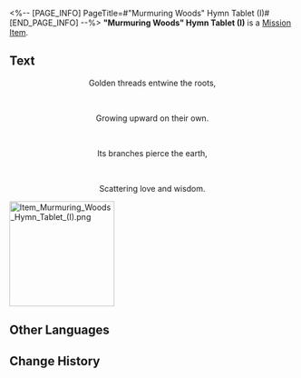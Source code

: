 <%-- [PAGE_INFO]
PageTitle=#"Murmuring Woods" Hymn Tablet (I)#
[END_PAGE_INFO] --%>
{{Item Infobox
|id          = 150065
|image       = Item Murmuring Woods Hymn Tablet (I).png{{subst:void|<!--$UPLOAD:<<SpriteOutput/ItemFigures/150065.png>-<Item Murmuring Woods Hymn Tablet (I).png>-<Item Icons>>-->}}
|type        = Mission Item
|invCategory = Missions
|rarity      = 3
|effect      = 
|description = A tablet inscribed with hymns and other writings, prophesying towards the end. It is said that within these fragments lies a secret so profound that it longs to be uncovered.
}}
{{Description|''"Prophecies never carry their message in plain words." &mdash; Anonymous Priest''}}
'''"Murmuring Woods" Hymn Tablet (I)''' is a [[Mission Item]].

==Text==
<div align="center">{{Color|Keyword|"Murmuring Woods" Hymn Tablet (I)}}</div>
<div align="center">Golden threads entwine the roots,</div><br /><div align="center">Growing upward on their own.</div><br /><div align="center">Its branches pierce the earth,</div><br /><div align="center">Scattering love and wisdom.</div>
[[File:Item Murmuring Woods Hymn Tablet (I).png|185px]]{{subst:void|<!--$UPLOAD:<<SpriteOutput/Mission/EventPic/PicItem150065.png>-<Item Murmuring Woods Hymn Tablet (I).png>-<Item Images>>-->}}

==Other Languages==
{{Other Languages
|en   = "Murmuring Woods" Hymn Tablet (I)
|zhs  = 「呓语密林」的颂言石板（其一）
|zht  = 「囈語密林」的頌言石板（其一）
|ja   = 「囁きの密林」の頌歌石板（その1）
|ko   = 「잠꼬대의 밀림」의 송가 석판 (1)
|es   = Losa con himno del Bosque Susurrante&nbsp;(I)
|fr   = Tablette prophétique du Bois des murmures (I)
|ru   = Скрижаль оды Бормочущих зарослей I
|th   = แผ่นหินสดุดีใน "ป่าแห่งวจนะ" (I)
|vi   = Phiến Đá Ca Tụng "Rừng Cây Thầm Thì" 1
|de   = Hymnentafel aus dem Murmelnden Wald (I)
|id   = Prasasti Ode "Hutan Bisikan" 1
|pt   = Tabuleta do Hino da Floresta dos Murmúrios (I)
}}

==Change History==
{{Change History|3.1}}